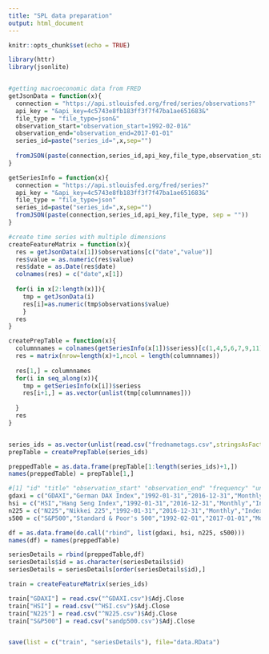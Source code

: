 ```yaml
---
title: "SPL data preparation"
output: html_document
---
```


```r
knitr::opts_chunk$set(echo = TRUE)
```


```r
library(httr)
library(jsonlite)


#getting macroeconomic data from FRED
getJsonData = function(x){
  connection = "https://api.stlouisfed.org/fred/series/observations?"
  api_key = "&api_key=4c5743e8fb183ff3f7f47ba1ae651683&"
  file_type = "file_type=json&"
  observation_start="observation_start=1992-02-01&"
  observation_end="observation_end=2017-01-01"
  series_id=paste("series_id=",x,sep="")
  
  fromJSON(paste(connection,series_id,api_key,file_type,observation_start,observation_end, sep = ""))
}

getSeriesInfo = function(x){
  connection = "https://api.stlouisfed.org/fred/series?"
  api_key = "&api_key=4c5743e8fb183ff3f7f47ba1ae651683&"
  file_type = "file_type=json"
  series_id=paste("series_id=",x,sep="")
  fromJSON(paste(connection,series_id,api_key,file_type, sep = ""))
}

#create time series with multiple dimensions
createFeatureMatrix = function(x){
  res = getJsonData(x[1])$observations[c("date","value")]
  res$value = as.numeric(res$value)
  res$date = as.Date(res$date)
  colnames(res) = c("date",x[1])
  
  for(i in x[2:length(x)]){
    tmp = getJsonData(i)
    res[i]=as.numeric(tmp$observations$value) 
    }
  res
}

createPrepTable = function(x){
  columnnames = colnames(getSeriesInfo(x[1])$seriess)[c(1,4,5,6,7,9,11)]
  res = matrix(nrow=length(x)+1,ncol = length(columnnames))
  
  res[1,] = columnnames
  for(i in seq_along(x)){
    tmp = getSeriesInfo(x[i])$seriess
    res[i+1,] = as.vector(unlist(tmp[columnnames]))
    
  }
  res
}


series_ids = as.vector(unlist(read.csv("frednametags.csv",stringsAsFactors = FALSE,header=FALSE)))
prepTable = createPrepTable(series_ids)

preppedTable = as.data.frame(prepTable[1:length(series_ids)+1,])
names(preppedTable) = prepTable[1,]

#[1] "id" "title" "observation_start" "observation_end" "frequency" "units" "seasonal_adjustment"
gdaxi = c("GDAXI","German DAX Index","1992-01-31","2016-12-31","Monthly","Index 1987 = 1000","Not Seasonally Adjusted")
hsi = c("HSI","Hang Seng Index","1992-01-31","2016-12-31","Monthly","Index 1964 = 100","Not Seasonally Adjusted")
n225 = c("N225","Nikkei 225","1992-01-31","2016-12-31","Monthly","Index Points","Not Seasonally Adjusted") 
s500 = c("S&P500","Standard & Poor's 500","1992-02-01","2017-01-01","Monthly","Index Points","Not Seasonally Adjusted") 

df = as.data.frame(do.call("rbind", list(gdaxi, hsi, n225, s500)))
names(df) = names(preppedTable)

seriesDetails = rbind(preppedTable,df)
seriesDetails$id = as.character(seriesDetails$id)
seriesDetails = seriesDetails[order(seriesDetails$id),]

train = createFeatureMatrix(series_ids)

train["GDAXI"] = read.csv("^GDAXI.csv")$Adj.Close
train["HSI"] = read.csv("^HSI.csv")$Adj.Close
train["N225"] = read.csv("^N225.csv")$Adj.Close
train["S&P500"] = read.csv("sandp500.csv")$Adj.Close


save(list = c("train", "seriesDetails"), file="data.RData")
```

